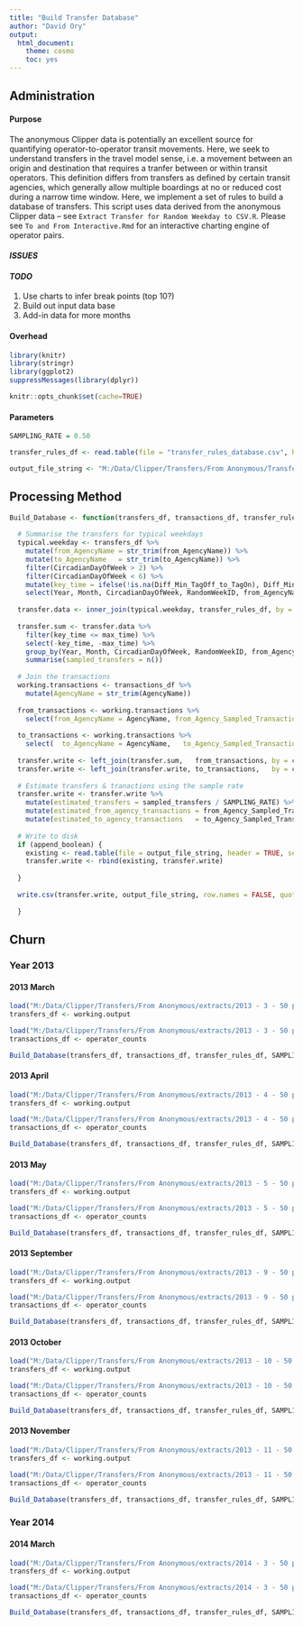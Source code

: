 ```yaml
---
title: "Build Transfer Database"
author: "David Ory"
output:
  html_document:
    theme: cosmo
    toc: yes
---
```

## Administration

#### Purpose
The anonymous Clipper data is potentially an excellent source for quantifying operator-to-operator transit movements.  Here, we seek to understand transfers in the travel model sense, i.e. a movement between an origin and destination that requires a tranfer between or within transit operators.  This definition differs from transfers as defined by certain transit agencies, which generally allow multiple boardings at no or reduced cost during a narrow time window.  Here, we implement a set of rules to build a database of transfers.  This script uses data derived from the anonymous Clipper data -- see `Extract Transfer for Random Weekday to CSV.R`.  Please see `To and From Interactive.Rmd` for an interactive charting engine of operator pairs.

#### _ISSUES_

#### _TODO_
1.  Use charts to infer break points (top 10?)
2.  Build out input data base
3.  Add-in data for more months

#### Overhead
```r
library(knitr)
library(stringr)
library(ggplot2)
suppressMessages(library(dplyr))
```

```r
knitr::opts_chunk$set(cache=TRUE)
```

#### Parameters
```r
SAMPLING_RATE = 0.50

transfer_rules_df <- read.table(file = "transfer_rules_database.csv", header = TRUE, sep = ",", stringsAsFactors = FALSE)

output_file_string <- "M:/Data/Clipper/Transfers/From Anonymous/Transfers by day by agency pair.csv"
```

## Processing Method
```r
Build_Database <- function(transfers_df, transactions_df, transfer_rules_df, sampling_rate_float, output_file_string, append_boolean){
  
  # Summarise the transfers for typical weekdays
  typical.weekday <- transfers_df %>%
    mutate(from_AgencyName = str_trim(from_AgencyName)) %>%
    mutate(to_AgencyName   = str_trim(to_AgencyName)) %>%
    filter(CircadianDayOfWeek > 2) %>%
    filter(CircadianDayOfWeek < 6) %>%
    mutate(key_time = ifelse(!is.na(Diff_Min_TagOff_to_TagOn), Diff_Min_TagOff_to_TagOn, Diff_Min_TagOn_to_TagOn)) %>%
    select(Year, Month, CircadianDayOfWeek, RandomWeekID, from_AgencyName, to_AgencyName, key_time)
  
  transfer.data <- inner_join(typical.weekday, transfer_rules_df, by = c("from_AgencyName", "to_AgencyName"))
  
  transfer.sum <- transfer.data %>%
    filter(key_time <= max_time) %>%
    select(-key_time, -max_time) %>%
    group_by(Year, Month, CircadianDayOfWeek, RandomWeekID, from_AgencyName, to_AgencyName) %>%
    summarise(sampled_transfers = n())
  
  # Join the transactions
  working.transactions <- transactions_df %>%
    mutate(AgencyName = str_trim(AgencyName))
  
  from_transactions <- working.transactions %>%
    select(from_AgencyName = AgencyName, from_Agency_Sampled_Transactions = Sampled_Transactions, Year, Month, CircadianDayOfWeek, RandomWeekID)
  
  to_transactions <- working.transactions %>%
    select(  to_AgencyName = AgencyName,   to_Agency_Sampled_Transactions = Sampled_Transactions, Year, Month, CircadianDayOfWeek, RandomWeekID)
  
  transfer.write <- left_join(transfer.sum,   from_transactions, by = c("Year", "Month", "CircadianDayOfWeek", "RandomWeekID", "from_AgencyName"))
  transfer.write <- left_join(transfer.write, to_transactions,   by = c("Year", "Month", "CircadianDayOfWeek", "RandomWeekID", "to_AgencyName"))
  
  # Estimate transfers & tranactions using the sample rate
  transfer.write <- transfer.write %>%
    mutate(estimated_transfers = sampled_transfers / SAMPLING_RATE) %>%
    mutate(estimated_from_agency_transactions = from_Agency_Sampled_Transactions / SAMPLING_RATE) %>% 
    mutate(estimated_to_agency_transactions   = to_Agency_Sampled_Transactions   / SAMPLING_RATE)
  
  # Write to disk
  if (append_boolean) {
    existing <- read.table(file = output_file_string, header = TRUE, sep = ",", stringsAsFactors = FALSE)
    transfer.write <- rbind(existing, transfer.write)
    
  } 
    
  write.csv(transfer.write, output_file_string, row.names = FALSE, quote = T)
  
  }

```

## Churn
### Year 2013
#### 2013 March
```r
load("M:/Data/Clipper/Transfers/From Anonymous/extracts/2013 - 3 - 50 percent Transfer Database for Random Weekdays.RData")
transfers_df <- working.output

load("M:/Data/Clipper/Transfers/From Anonymous/extracts/2013 - 3 - 50 percent Transaction Database for Random Weekdays.RData")
transactions_df <- operator_counts

Build_Database(transfers_df, transactions_df, transfer_rules_df, SAMPLING_RATE, output_file_string, FALSE)
```


#### 2013 April
```r
load("M:/Data/Clipper/Transfers/From Anonymous/extracts/2013 - 4 - 50 percent Transfer Database for Random Weekdays.RData")
transfers_df <- working.output

load("M:/Data/Clipper/Transfers/From Anonymous/extracts/2013 - 4 - 50 percent Transaction Database for Random Weekdays.RData")
transactions_df <- operator_counts

Build_Database(transfers_df, transactions_df, transfer_rules_df, SAMPLING_RATE, output_file_string, TRUE)
```

#### 2013 May
```r
load("M:/Data/Clipper/Transfers/From Anonymous/extracts/2013 - 5 - 50 percent Transfer Database for Random Weekdays.RData")
transfers_df <- working.output

load("M:/Data/Clipper/Transfers/From Anonymous/extracts/2013 - 5 - 50 percent Transaction Database for Random Weekdays.RData")
transactions_df <- operator_counts

Build_Database(transfers_df, transactions_df, transfer_rules_df, SAMPLING_RATE, output_file_string, TRUE)
```

#### 2013 September
```r
load("M:/Data/Clipper/Transfers/From Anonymous/extracts/2013 - 9 - 50 percent Transfer Database for Random Weekdays.RData")
transfers_df <- working.output

load("M:/Data/Clipper/Transfers/From Anonymous/extracts/2013 - 9 - 50 percent Transaction Database for Random Weekdays.RData")
transactions_df <- operator_counts

Build_Database(transfers_df, transactions_df, transfer_rules_df, SAMPLING_RATE, output_file_string, TRUE)
```

#### 2013 October
```r
load("M:/Data/Clipper/Transfers/From Anonymous/extracts/2013 - 10 - 50 percent Transfer Database for Random Weekdays.RData")
transfers_df <- working.output

load("M:/Data/Clipper/Transfers/From Anonymous/extracts/2013 - 10 - 50 percent Transaction Database for Random Weekdays.RData")
transactions_df <- operator_counts

Build_Database(transfers_df, transactions_df, transfer_rules_df, SAMPLING_RATE, output_file_string, TRUE)
```

#### 2013 November
```r
load("M:/Data/Clipper/Transfers/From Anonymous/extracts/2013 - 11 - 50 percent Transfer Database for Random Weekdays.RData")
transfers_df <- working.output

load("M:/Data/Clipper/Transfers/From Anonymous/extracts/2013 - 11 - 50 percent Transaction Database for Random Weekdays.RData")
transactions_df <- operator_counts

Build_Database(transfers_df, transactions_df, transfer_rules_df, SAMPLING_RATE, output_file_string, TRUE)
```

### Year 2014
#### 2014 March
```r
load("M:/Data/Clipper/Transfers/From Anonymous/extracts/2014 - 3 - 50 percent Transfer Database for Random Weekdays.RData")
transfers_df <- working.output

load("M:/Data/Clipper/Transfers/From Anonymous/extracts/2014 - 3 - 50 percent Transaction Database for Random Weekdays.RData")
transactions_df <- operator_counts

Build_Database(transfers_df, transactions_df, transfer_rules_df, SAMPLING_RATE, output_file_string, TRUE)
```
